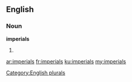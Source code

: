 ==English==

===Noun===
'''imperials'''

# {{plural of|imperial}}

[[Category:English plurals]]

[[ar:imperials]]
[[fr:imperials]]
[[ku:imperials]]
[[my:imperials]]